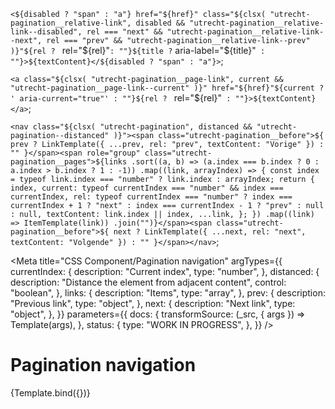 <!--
@license EUPL-1.2
Copyright (c) 2021 Robbert Broersma
-->

  `<${disabled ? "span" : "a"} href="${href}" class="${clsx(
    "utrecht-pagination__relative-link",
    disabled && "utrecht-pagination__relative-link--disabled",
    rel === "next" && "utrecht-pagination__relative-link--next",
    rel === "prev" && "utrecht-pagination__relative-link--prev"
  )}"${rel ? ` rel="${rel}"` : ""}${title ? ` aria-label="${title}"` : ""}>${textContent}</${disabled ? "span" : "a"}>`;

  `<a class="${clsx(
    "utrecht-pagination__page-link",
    current && "utrecht-pagination__page-link--current"
  )}" href="${href}"${current ? ' aria-current="true"' : ""}${rel ? ` rel="${rel}"` : ""}>${textContent}</a>`;

  `<nav class="${clsx(
    "utrecht-pagination",
    distanced && "utrecht-pagination--distanced"
  )}"><span class="utrecht-pagination__before">${
    prev ? LinkTemplate({ ...prev, rel: "prev", textContent: "Vorige" }) : ""
  }</span><span role="group" class="utrecht-pagination__pages">${links
    .sort((a, b) => (a.index === b.index ? 0 : a.index > b.index ? 1 : -1))
    .map((link, arrayIndex) => {
      const index = typeof link.index === "number" ? link.index : arrayIndex;
      return {
        index,
        current: typeof currentIndex === "number" && index === currentIndex,
        rel:
          typeof currentIndex === "number"
            ? index === currentIndex + 1
              ? "next"
              : index === currentIndex - 1
              ? "prev"
              : null
            : null,
        textContent: link.index || index,
        ...link,
      };
    })
    .map((link) => ItemTemplate(link))
    .join("")}</span><span class="utrecht-pagination__before">${
    next ? LinkTemplate({ ...next, rel: "next", textContent: "Volgende" }) : ""
  }</span></nav>`;

<Meta
  title="CSS Component/Pagination navigation"
  argTypes={{
    currentIndex: {
      description: "Current index",
      type: "number",
    },
    distanced: {
      description: "Distance the element from adjacent content",
      control: "boolean",
    },
    links: {
      description: "Items",
      type: "array",
    },
    prev: {
      description: "Previous link",
      type: "object",
    },
    next: {
      description: "Next link",
      type: "object",
    },
  }}
  parameters={{
    docs: {
      transformSource: (_src, { args }) => Template(args),
    },
    status: {
      type: "WORK IN PROGRESS",
    },
  }}
/>

# Pagination navigation

<Canvas>
  <Story
    name="Pagination navigation"
    args={{
      currentIndex: 3,
      distanced: true,
      links: [
        {
          href: "./1",
          index: 1,
          title: "Resultaat 1 tot 10",
        },
        {
          href: "./2",
          index: 2,
          title: "Resultaat 11 tot 20",
        },
        {
          href: "./3",
          index: 3,
          title: "Resultaat 21 tot 30",
        },
        {
          href: "./4",
          index: 4,
          title: "Resultaat 31 tot 40",
        },
        {
          href: "./5",
          index: 5,
          title: "Resultaat 41 tot 50",
        },
      ],
      next: {
        href: "./2",
      },
      prev: {
        disabled: true,
      },
    }}
  >
    {Template.bind({})}
  </Story>
</Canvas>

<ArgsTable story="Pagination navigation" />
